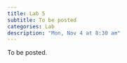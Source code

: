 ```yaml
---
title: Lab 5
subtitle: To be posted
categories: Lab
description: "Mon, Nov 4 at 8:30 am"
---
```


To be posted.

